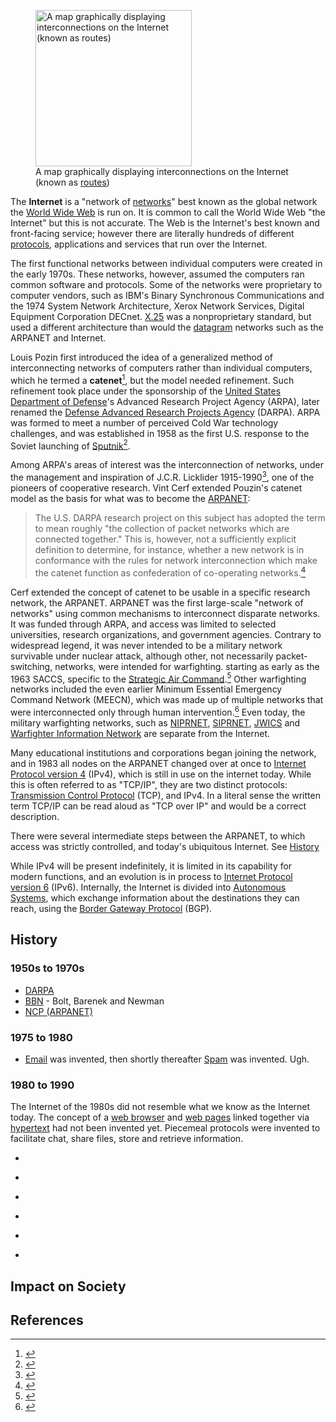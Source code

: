 {{subpages}}

[[Image:Internet map 1024.jpg|right|thumb|250px|A map graphically displaying interconnections on the Internet (known as [[Router|routes]])]]

The '''Internet''' is a "network of [[computer network|networks]]" best known as the global network the [[World Wide Web]] is run on. It is common to call the World Wide Web "the Internet" but this is not accurate. The Web is the Internet's best known and front-facing service; however there are literally hundreds of different [[protocols]], applications and services that run over the Internet.

The first functional networks between individual computers were created in the early 1970s. These networks, however, assumed the computers ran common software and protocols. Some of the networks were proprietary to computer vendors, such as IBM's Binary Synchronous Communications and the 1974 System Network Architecture, Xerox Network Services, Digital Equipment Corporation DECnet. [[X.25]] was a nonproprietary standard, but used a different architecture than would the [[datagram]] networks such as the ARPANET and Internet.


Louis Pozin first introduced the idea of a generalized method of interconnecting networks of computers rather than individual computers, which he termed a '''catenet'''<ref name=Pouzin>{{citation
 | author = Pouzin, L.
 | title = A Proposal for Interconnecting Packet Switching Networks
 | conference = Proceedings of EUROCOMP
 | publisher = Bronel University
 | date = May 1974 
 | pages = 1023-36
 | comment = not known to be online}}</ref>, but the model needed refinement. Such refinement took place under the sponsorship of the [[United States Department of Defense]]'s Advanced Research Project Agency (ARPA), later renamed the [[Defense Advanced Research Projects Agency]] (DARPA).  ARPA was formed to meet a number of perceived Cold War technology challenges, and was established in 1958 as the first U.S. response to the Soviet launching of [[Sputnik]]<ref name="DARPA1">{{cite web|url=http://www.darpa.mil/body/overtheyears.html|title=Defense Advanced Research Projects Agency|publisher=United States government|year=2003|accessdate=2007-05-12}}</ref>.

Among ARPA's areas of interest was the interconnection of networks, under the management and inspiration of  J.C.R. Licklider 1915-1990<ref>{{citation
 | title = Internet Pioneers: J.C.R. Licklider 
 | url = http://www.ibiblio.org/pioneers/licklider.html}}</ref>, one of the pioneers of cooperative research. Vint Cerf extended Pouzin's catenet model as the basis for what was to become the [[ARPANET]]:<blockquote>The U.S.
DARPA research project on this subject has adopted the term to
mean roughly "the collection of packet networks which are
connected together."  This is, however, not a sufficiently
explicit definition to determine, for instance, whether a new
network is in conformance with the rules for network
interconnection which make the catenet function as confederation
of co-operating networks.<ref name=CerfIEN48>{{citation
 | id = IEN 48
 | title = The Catenet Model for Internetworking
 | first = Vint | last = Cerf
 | date = July 1978
 | url = }}</ref></blockquote>

Cerf extended the concept of catenet to be usable in a specific research network, the ARPANET. ARPANET was the first large-scale "network of networks" using common mechanisms to interconnect disparate networks. It was funded through ARPA, and access was limited to selected universities, research organizations, and government agencies. Contrary to widespread legend, it was never intended to be a military network survivable under nuclear attack, although other, not necessarily packet-switching, networks, were intended for warfighting. starting as early as the 1963 SACCS, specific to the [[Strategic Air Command]].<ref name=SAC>{{citation
 | title = Strategic Automated Command Control System
 | url = http://www.fas.org/nuke/guide/usa/c3i/saccs.htm
}}</ref> Other warfighting networks included the even earlier Minimum Essential Emergency Command Network (MEECN), which was made up of multiple networks that were interconnected only through human intervention.<ref name=MinotMEECN>{{citation
 | first = Carla | last = Williams
 | date = 17 November 2005
 | title = Minot completes final MEECN modifications
 | url = http://www.afspc.af.mil/news/story.asp?id=123024513}}</ref>  Even today, the military warfighting networks, such as [[NIPRNET]], [[SIPRNET]], [[JWICS]] and [[Warfighter Information Network]] are separate from the Internet. 

Many educational institutions and corporations began joining the network, and in 1983 all nodes on the ARPANET changed over at once to [[Internet Protocol version 4]] (IPv4), which is still in use on the internet today.  While this is often referred to as "TCP/IP", they are two distinct protocols: [[Transmission Control Protocol]] (TCP), and IPv4. In a literal sense the written term TCP/IP can be read aloud as "TCP over IP" and would be a correct description.

There were several intermediate steps between the ARPANET, to which access was strictly controlled, and today's ubiquitous Internet. See [[#History|History]]

While IPv4 will be present indefinitely, it is limited in its capability for modern functions, and an evolution is in process to [[Internet Protocol version 6]] (IPv6). Internally, the Internet is divided into [[Autonomous System]]s, which exchange information about the destinations they can reach, using the [[Border Gateway Protocol]] (BGP).

==History==
===1950s to 1970s===
*[[DARPA]]
*[[BBN]] - Bolt, Barenek and Newman
*[[NCP (ARPANET)]]
===1975 to 1980===
*[[Email]] was invented, then shortly thereafter [[Spam]] was invented. Ugh.

===1980 to 1990===
The Internet of the 1980s did not resemble what we know as the Internet today. The concept of a [[web browser]] and [[web pages]] linked together via [[hypertext]] had not been invented yet. Piecemeal protocols were invented to facilitate chat, share files, store and retrieve information.

*{{r|Archie (search engine)}}

*{{r|File Transfer Protocol}}

*{{r|Gopher (protocol)}}

*{{r|Internet Relay Chat}}

*{{r|Telnet (protocol)}}

*{{r|Veronica (search engine)}}

==Impact on Society==



==References==
<references />